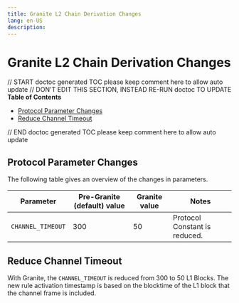 ```yaml
---
title: Granite L2 Chain Derivation Changes
lang: en-US
description:
---
```


# Granite L2 Chain Derivation Changes

// START doctoc generated TOC please keep comment here to allow auto update
// DON'T EDIT THIS SECTION, INSTEAD RE-RUN doctoc TO UPDATE
**Table of Contents**

- [Protocol Parameter Changes](#protocol-parameter-changes)
- [Reduce Channel Timeout](#reduce-channel-timeout)

// END doctoc generated TOC please keep comment here to allow auto update

## Protocol Parameter Changes

The following table gives an overview of the changes in parameters.

| Parameter         | Pre-Granite (default) value | Granite value | Notes                         |
| ----------------- | --------------------------- | ------------- | ----------------------------- |
| `CHANNEL_TIMEOUT` | 300                         | 50            | Protocol Constant is reduced. |

## Reduce Channel Timeout

With Granite, the `CHANNEL_TIMEOUT` is reduced from 300 to 50 L1 Blocks.
The new rule activation timestamp is based on the blocktime of the L1 block that the channel frame is included.
